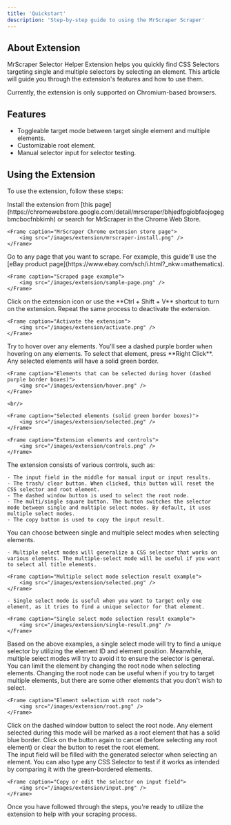 ```yaml
---
title: 'Quickstart'
description: 'Step-by-step guide to using the MrScraper Scraper'
---
```


## About Extension

MrScraper Selector Helper Extension helps you quickly find CSS Selectors targeting single and multiple selectors by selecting an element. This article will guide you through the extension's features and how to use them. 

<Info>Currently, the extension is only supported on Chromium-based browsers.</Info>

## Features

- Toggleable target mode between target single element and multiple elements.
- Customizable root element.
- Manual selector input for selector testing.

## Using the Extension

To use the extension, follow these steps:

<Steps>
  <Step title="Install the extension">
 Install the extension from [this page](https://chromewebstore.google.com/detail/mrscraper/bhjedfpgiobfaojogegbmcbocfnbkimh) or search for MrScraper in the Chrome Web Store.

    <Frame caption="MrScraper Chrome extension store page">
        <img src="/images/extension/mrscraper-install.png" />
    </Frame>
  </Step>
  <Step title="Go to any page">
 Go to any page that you want to scrape. For example, this guide'll use the [eBay product page](https://www.ebay.com/sch/i.html?_nkw=mathematics).

    <Frame caption="Scraped page example">
        <img src="/images/extension/sample-page.png" />
    </Frame>
  </Step>
  <Step title="Activate the extension">
 Click on the extension icon or use the **Ctrl + Shift + V** shortcut to turn on the extension. Repeat the same process to deactivate the extension.

    <Frame caption="Activate the extension">
        <img src="/images/extension/activate.png" />
    </Frame>

  </Step>
  <Step title="Select any element">
 Try to hover over any elements. You'll see a dashed purple border when hovering on any elements. To select that element, press **Right Click**. Any selected elements will have a solid green border.

    <Frame caption="Elements that can be selected during hover (dashed purple border boxes)">
        <img src="/images/extension/hover.png" />
    </Frame>

    <br/>

    <Frame caption="Selected elements (solid green border boxes)">
        <img src="/images/extension/selected.png" />
    </Frame>
  </Step>
  <Step title="Extension elements and controls">

    <Frame caption="Extension elements and controls">
        <img src="/images/extension/controls.png" />
    </Frame>

 The extension consists of various controls, such as:

    - The input field in the middle for manual input or input results.
    - The trash/ clear button. When clicked, this button will reset the CSS selector and root element.
    - The dashed window button is used to select the root node. 
    - The multi/single square button. The button switches the selector mode between single and multiple select modes. By default, it uses multiple select modes. 
    - The copy button is used to copy the input result.
  </Step>
   <Step title="Single and multiple select modes">
 You can choose between single and multiple select modes when selecting elements. 
    
    - Multiple select modes will generalize a CSS selector that works on various elements. The multiple-select mode will be useful if you want to select all title elements. 

    <Frame caption="Multiple select mode selection result example">
        <img src="/images/extension/selected.png" />
    </Frame>
    
    - Single select mode is useful when you want to target only one element, as it tries to find a unique selector for that element.

    <Frame caption="Single select mode selection result example">
        <img src="/images/extension/single-result.png" />
    </Frame>

 Based on the above examples, a single select mode will try to find a unique selector by utilizing the element ID and element position. Meanwhile, multiple select modes will try to avoid it to ensure the selector is general.
  </Step>
   <Step title="Changing root node">
 You can limit the element by changing the root node when selecting elements. Changing the root node can be useful when if you try to target multiple elements, but there are some other elements that you don't wish to select. 

    <Frame caption="Element selection with root node">
        <img src="/images/extension/root.png" />
    </Frame>
    
 Click on the dashed window button to select the root node. Any element selected during this mode will be marked as a root element that has a solid blue border. Click on the button again to cancel (before selecting any root element) or clear the button to reset the root element.     
  </Step>
  <Step title="The input field">
 The input field will be filled with the generated selector when selecting an element. You can also type any CSS Selector to test if it works as intended by comparing it with the green-bordered elements.

    <Frame caption="Copy or edit the selector on input field">
        <img src="/images/extension/input.png" />
    </Frame>
  </Step>
</Steps>

Once you have followed through the steps, you're ready to utilize the extension to help with your scraping process.
